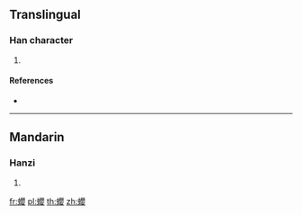 {{character info/new}}
==Translingual==

===Han character===
{{Han char|rn=142|rad=虫|as=17|sn=23|four=56144|canj=LIBCV}}

# {{defn|Han|sort=虫17}}

====References====
* {{Han ref|kx=1103.280|dkj=33883|dj=1566.290|hdz=42906.070|uh=8833|ud=34867|bh=F7FA|bd=63482}}

----

==Mandarin==

===Hanzi===
{{cmn-hanzi|pin=[[yīng]] ([[ying1]])|wg=ying<sup>1</sup>}}

# {{defn|lang=cmn|sort=虫17}}

[[fr:蠳]]
[[pl:蠳]]
[[th:蠳]]
[[zh:蠳]]